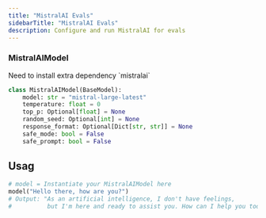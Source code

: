 ```yaml
---
title: "MistralAI Evals"
sidebarTitle: "MistralAI Evals"
description: Configure and run MistralAI for evals
---
```


### MistralAIModel

<Info>
Need to install extra dependency `mistralai`

</Info>

```python
class MistralAIModel(BaseModel):
    model: str = "mistral-large-latest"
    temperature: float = 0
    top_p: Optional[float] = None
    random_seed: Optional[int] = None
    response_format: Optional[Dict[str, str]] = None
    safe_mode: bool = False
    safe_prompt: bool = False
```

## **Usag**

```python
# model = Instantiate your MistralAIModel here
model("Hello there, how are you?")
# Output: "As an artificial intelligence, I don't have feelings, 
#          but I'm here and ready to assist you. How can I help you today?"
```


